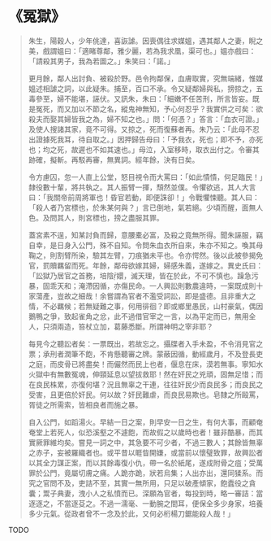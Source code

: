 # 《冤獄》

> 朱生，陽穀人，少年佻達，喜詼謔。因喪偶往求媒媼，遇其鄰人之妻，睨之美，戲謂媼曰：「適睹尊鄰，雅少麗，若為我求凰，渠可也。」媼亦戲曰：「請殺其男子，我為若圖之。」朱笑曰：「諾。」
>
> 更月餘，鄰人出討負、被殺於野。邑令拘鄰保，血膚取實，究無端緒，惟媒媼述相謔之詞，以此疑朱。捕至，百口不承。令又疑鄰婦與私，搒掠之，五毒參至，婦不能堪，誣伏。又訊朱，朱曰：「細嫩不任苦刑，所言皆妄。既是冤死，而又加以不節之名，縱鬼神無知，予心何忍乎？我實供之可矣：欲殺夫而娶其婦皆我之為，婦不知之也。」問：「何憑？」答言：「血衣可證。」及使人搜諸其家，竟不可得。又掠之，死而復蘇者再。朱乃云：「此母不忍出證據死我耳，待自取之。」因押歸告母曰：「予我衣，死也；即不予，亦死也；均之死，故遲也不如其速也。」母泣，入室移時，取衣出付之。令審其跡確，擬斬。再駁再審，無異詞。經年餘，決有日矣。
>
> 令方慮囚，忽一人直上公堂，怒目視令而大罵曰：「如此憒憒，何足臨民！」隸役數十輩，將共執之。其人振臂一揮，頹然並僕。令懼欲逃，其人大言曰：「我關帝前周將軍也！昏官若動，即便誅卻！」令戰懼悚聽。其人曰：「殺人者乃宮標也，於朱某何與？」言已倒地，氣若絕。少頃而醒，面無人色。及問其人，則宮標也，搒之盡服其罪。
>
> 蓋宮素不逞，知某討負而歸，意腰橐必富，及殺之竟無所得。聞朱誣服，竊自幸，是日身入公門，殊不自知。令問朱血衣所自來，朱亦不知之。喚其母鞠之，則割臂所染，驗其左臂，刀痕猶未平也。令亦愕然。後以此被參揭免官，罰贖羈留而死。年餘，鄰母欲嫁其婦，婦感朱義，遂嫁之。異史氏曰：「訟獄乃居官之首務，培陰嬛，滅天理，皆在於此，不可不慎也。躁急污暴，固乖天和；淹滯因循，亦傷民命。一人興訟則數農違時，一案既成則十家蕩產，豈故之細哉！余嘗謂為官者不濫受詞訟，即是盛德。且非重大之情，不必羈候；若無疑難之事，何用徘徊？即或鄉里愚民，山村豪氣，偶因鵝鴨之爭，致起雀角之忿，此不過借官宰之一言，以為平定而已，無用全人，只須兩造，笞杖立加，葛藤悉斷。所謂神明之宰非耶？
>
> 每見今之聽訟者矣：一票既出，若故忘之。攝牒者入手未盈，不令消見官之票；承刑者潤筆不飽，不肯懸聽審之牌。蒙蔽因循，動經歲月，不及登長吏之庭，而皮骨已將盡矣！而儼然而民上也者，偃息在床，漠若無事。寧知水火獄中有無數冤魂，伸頸延息以望拔救耶！然在奸民之兇頑，固無足惜；而在良民株累，亦復何堪？況且無辜之干連，往往奸民少而良民多；而良民之受害，且更倍於奸民。何以故？奸民難虐，而良民易欺也。皂隸之所毆罵，胥徒之所需索，皆相良者而施之暴。
>
> 自入公門，如蹈湯火。早結一日之案，則早安一日之生，有何大事，而顧奄奄堂上若死人，似恐溪壑之不遽飽，而故假之以歲時也者！雖非酷暴，而其實厥罪維均矣。嘗見一詞之中，其急要不可少者，不過三數人；其餘皆無辜之赤子，妄被羅織者也。或平昔以睚眥開嫌，或當前以懷璧致罪，故興訟者以其全力謀正案，而以其餘毒復小仇，帶一名於紙尾，遂成附骨之疽；受萬罪於公門，竟屬切膚之痛。人跪亦跪，狀若烏集；人出亦出，還同猱系。而究之官問不及，吏詰不至，其實一無所用，只足以破產傾家，飽蠹役之貪囊；鬻子典妻，洩小人之私憤而已。深願為官者，每投到時，略一審詰：當逐逐之，不當逐芟之。不過一濡毫、一動腕之間耳，便保全多少身家，培養多少元氣。從政者曾不一念及於此，又何必桁楊刀鋸能殺人哉！」

TODO
